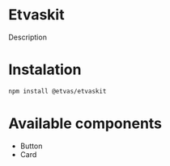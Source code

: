 
<Meta title='Getting started' />

# Etvaskit

Description

# Instalation

```bash
npm install @etvas/etvaskit
```

# Available components

- Button
- Card
